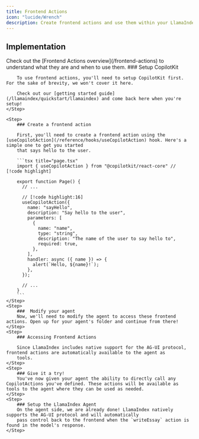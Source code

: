 ```yaml
---
title: Frontend Actions
icon: "lucide/Wrench"
description: Create frontend actions and use them within your LlamaIndex agent.
---
```


## Implementation

<Callout>
Check out the [Frontend Actions overview](/frontend-actions) to understand what they are and when to use them.
</Callout>

<Steps>
    <Step>
        ### Setup CopilotKit

        To use frontend actions, you'll need to setup CopilotKit first. For the sake of brevity, we won't cover it here.

        Check out our [getting started guide](/llamaindex/quickstart/llamaindex) and come back here when you're setup!
    </Step>

    <Step>
        ### Create a frontend action

        First, you'll need to create a frontend action using the [useCopilotAction](/reference/hooks/useCopilotAction) hook. Here's a simple one to get you started
        that says hello to the user.

        ```tsx title="page.tsx"
        import { useCopilotAction } from "@copilotkit/react-core" // [!code highlight]

        export function Page() {
          // ...

          // [!code highlight:16]
          useCopilotAction({
            name: "sayHello",
            description: "Say hello to the user",
            parameters: [
              {
                name: "name",
                type: "string",
                description: "The name of the user to say hello to",
                required: true,
              },
            ],
            handler: async ({ name }) => {
              alert(`Hello, ${name}!`);
            },
          });

          // ...
        }
        ```
    </Step>
    <Step>
        ###  Modify your agent
        Now, we'll need to modify the agent to access these frontend actions. Open up for your agent's folder and continue from there!
    </Step>
    <Step>
        ### Accessing Frontend Actions

        Since LlamaIndex includes native support for the AG-UI protocol, frontend actions are automatically available to the agent as
        tools.
    </Step>
    <Step>
        ### Give it a try!
        You've now given your agent the ability to directly call any CopilotActions you've defined. These actions will be available as tools to the agent where they can be used as needed.
    </Step>
    <Step>
        ### Setup the LlamaIndex Agent
        On the agent side, we are already done! LlamaIndex natively supports the AG-UI protocol and will automatically
        pass control back to the frontend when the `writeEssay` action is found in the model's response.
    </Step>

</Steps>